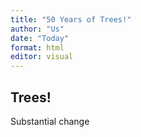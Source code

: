 ```yaml
---
title: "50 Years of Trees!"
author: "Us"
date: "Today"
format: html
editor: visual
---
```


## Trees!

Substantial change
